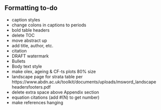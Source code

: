 ## Formatting to-do

- caption styles
- change colons in captions to periods
- bold table headers
- delete TOC
- move abstract up
- add title, author, etc.
- citation
- DRAFT watermark
- Bullets
- Body text style
- make olex, ageing & CF-ts plots 80% size
- landscape page for strata table per https://www.abdn.ac.uk/toolkit/documents/uploads/msword_landscapeheadersfooters.pdf
- delete extra space above Appendix section
- equation citations (add #(N) to get number)
- make references hanging